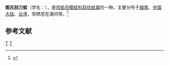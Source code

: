 {{Speciesbox
| taxon = Aeretica tomlini
| binomial_authority = (Smith, 1915)
}}
'''图氏刮刀蛤'''（学名：''{{lang|la|Aeretica tomlini}}''），是[[帘蛤目|帘蛤目]][[樱蛤科|樱蛤科]][[双纹蛤属|双纹蛤属]]的一种。主要分布于[[越南|越南]]、[[中国大陆|中国大陆]]、[[台湾|台湾]]，常栖息在潮间带。<ref>{{cite web|url=http://shell.sinica.edu.tw/chinese/shellbase_detail.php?science_no=2581|title=国际贝库：图氏刮刀蛤|publisher=台湾贝类资料库|accessdate=2009-08-11|archive-date=2016-03-04|archive-url=https://web.archive.org/web/20160304105218/http://shell.sinica.edu.tw/chinese/shellbase_detail.php?science_no=2581|dead-url=no}}</ref>

== 参考文献 ==
{{reflist}}
{{Taxonbar|from=Q13231304}}

[[Category:双纹蛤属|T]]
[[Category:_1915年描述的动物|T]]